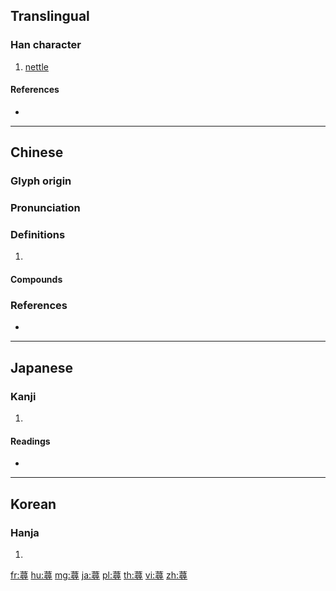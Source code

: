 {{character info/new}}
{{also|荨}}
==Translingual==

===Han character===
{{Han char|rn=140|rad=艸|as=12|sn=18|four=44346|canj=TSMI}}

# [[nettle]]

====References====
* {{Han ref|kx=1056.260|dkj=31899|dj=1519.220|hdz=53297.100|uh=8541|ud=34113|bh=EB43|bd=60227}}

----

==Chinese==
{{zh-forms|s=荨}}

===Glyph origin===
{{Han etym}}

===Pronunciation===
{{zh-pron
|m=蕁
|c=cim4,cam4
|mc=y
|oc=y
|cat=
}}

===Definitions===
{{zh-hanzi}}

# {{rfdef|zh}}

====Compounds====
{{zh-der|蕁麻|蕁麻疹}}

===References===
* {{R:yue:Hanzi}}

----

==Japanese==

===Kanji===
{{ja-kanji|grade=|rs=艸12}}

# {{defn|lang=ja|sort=艸12}}

====Readings====
* {{ja-readings|on=[[じん]] (jin), [[たん]] (tan)|kun=[[はなすげ]] (hanasuge), [[いらくさ]] (irakusa), [[もずく]] (mozuku)|nanori=}}

----

==Korean==

===Hanja===
{{ko-hanja|hangeul=담|eumhun=|rv=dam|mr=tam|y=tam}}

# {{defn|lang=ko|sort=艸12}}

[[fr:蕁]]
[[hu:蕁]]
[[mg:蕁]]
[[ja:蕁]]
[[pl:蕁]]
[[th:蕁]]
[[vi:蕁]]
[[zh:蕁]]